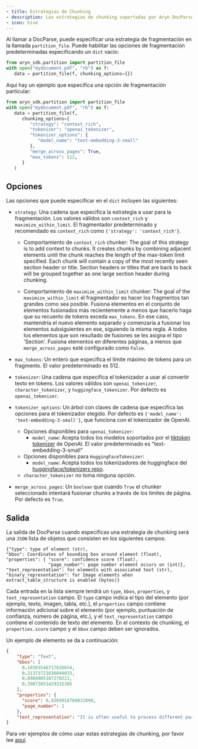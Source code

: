 ```yaml
---
- title: Estrategias de Chunking
- description: Las estrategias de chunking soportadas por Aryn DocParse
- icon: hive
---
```


Al llamar a DocParse, puede especificar una estrategia de fragmentación en la llamada `partition_file`. Puede habilitar las opciones de fragmentación predeterminadas especificando un `dict` vacío:

```python
from aryn_sdk.partition import partition_file
with open("mydocument.pdf", "rb") as f:
   data = partition_file(f, chunking_options={})
```

Aquí hay un ejemplo que especifica una opción de fragmentación particular:

```python
from aryn_sdk.partition import partition_file
with open("mydocument.pdf", "rb") as f:
   data = partition_file(f, 
      chunking_options={
         "strategy": "context_rich",
         "tokenizer": "openai_tokenizer",
         "tokenizer_options": {
            "model_name": "text-embedding-3-small"
         },
         "merge_across_pages": True,
         "max_tokens": 512,
      }
   )
```

## Opciones

Las opciones que puede especificar en el `dict` incluyen las siguientes:

* `strategy`: Una cadena que especifica la estrategia a usar para la fragmentación. Los valores válidos son `context_rich` y `maximize_within_limit`. El fragmentador predeterminado y recomendado es `context_rich` como `{'strategy': 'context_rich'}`.
  * Comportamiento de `context_rich` chunker: The goal of this strategy is to add context to chunks. It creates chunks by combining adjacent elements until the chunk reaches the length of the max-token limit specified. Each chunk will contain a copy of the most recently seen section header or title. Section headers or titles that are back to back will be grouped together as one large section header during chunking.

  * Comportamiento de `maximize_within_limit` chunker: The goal of the `maximize_within_limit` el fragmentador es hacer los fragmentos tan grandes como sea posible. Fusiona elementos en el conjunto de elementos fusionados más recientemente a menos que hacerlo haga que su recuento de tokens exceda `max_tokens`. En ese caso, mantendría el nuevo elemento separado y comenzaría a fusionar los elementos subsiguientes en ese, siguiendo la misma regla. A todos los elementos que son resultado de fusiones se les asigna el tipo 'Section'. Fusiona elementos en diferentes páginas, a menos que `merge_across_pages` esté configurado como `False`.

* `max_tokens`: Un entero que especifica el límite máximo de tokens para un fragmento. El valor predeterminado es 512.

* `tokenizer`: Una cadena que especifica el tokenizador a usar al convertir texto en tokens. Los valores válidos son `openai_tokenizer`, `character_tokenizer`, y `huggingface_tokenizer`. Por defecto es `openai_tokenizer`.

* `tokenizer_options`: Un árbol con claves de cadena que especifica las opciones para el tokenizador elegido. Por defecto es `{'model_name': 'text-embedding-3-small'}`, que funciona con el tokenizador de OpenAI.
  * Opciones disponibles para `openai_tokenizer`:
    * `model_name`: Acepta todos los modelos soportados por el [tiktoken tokenizer](https://github.com/openai/tiktoken) de OpenAI. El valor predeterminado es "text-embedding-3-small"
  * Opciones disponibles para `HuggingFaceTokenizer`:
    * `model_name`: Acepta todos los tokenizadores de huggingface del [huggingface/tokenizers repo](https://github.com/huggingface/tokenizers).
  * `character_tokenizer` no toma ninguna opción.

* `merge_across_pages`: Un `boolean` que cuando `True` el chunker seleccionado intentará fusionar chunks a través de los límites de página. Por defecto es `True`.

## Salida

La salida de DocParse cuando especificas una estrategia de chunking será una `JSON` lista de objetos que consisten en los siguientes campos:

```text
{"type": type of element (str),
"bbox": Coordinates of bounding box around element (float),
"properties": { "score": confidence score (float),
                "page_number": page number element occurs on (int)},
"text_representation": for elements with associated text (str),
"binary_representation": for Image elements when extract_table_structure is enabled (bytes)}
```

Cada entrada en la lista siempre tendrá un `type`, `bbox`, `properties`, y `text_representation` campo. El `type` campo indica el tipo del elemento (por ejemplo, texto, imagen, tabla, etc.), el `properties` campo contiene información adicional sobre el elemento (por ejemplo, puntuación de confianza, número de página, etc.), y el `text_representation` campo contiene el contenido de texto del elemento. En el contexto de chunking, el `properties.score` campo y el `bbox` campo deben ser ignorados.

Un ejemplo de elemento se da a continuación:

```json
{
    "type": "Text",
    "bbox": [
      0.10383546717026654,
      0.31373721036044033,
      0.8960905187270221,
      0.39873851429332385
    ],
    "properties": {
      "score": 0.9369918704032898,
      "page_number": 1
    },
    "text_representation": "It is often useful to process different parts of a document separately. For example you\nmight want to process tables differently than text paragraphs, and typically small chunks\nof text are embedded separately for vector search. In Aryn DocParse, these\nchunks are called elements.\n"
}
```

Para ver ejemplos de cómo usar estas estrategias de chunking, por favor lee [aquí](/es/docparse/tutorials/chunking_tutorial).
